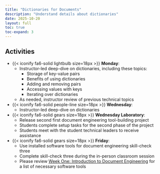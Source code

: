 ```yaml
---
title: "Dictionaries for Documents"
description: "Understand details about dictionaries"
date: 2025-10-20
layout: full
toc: true
toc-expand: 3
---
```


## Activities

- {{< iconify fa6-solid lightbulb size=18px >}} **Monday**:
  - Instructor-led deep-dive on dictionaries, including these topics:
    - Storage of key-value pairs
    - Benefits of using dictionaries
    - Adding and removing pairs
    - Accessing values with keys
    - Iterating over dictionaries
  - As needed, instructor review of previous technical topics
- {{< iconify fa6-solid people-line size=18px >}} **Wednesday**:
  - Instructor-led deep-dive on dictionaries
- {{< iconify fa6-solid gears size=18px >}} **Wednesday Laboratory**:
  - Release second first document engineering tool-building project
  - Students complete setup tasks for the second phase of the project
  - Students meet with the student technical leaders to receive assistance
- {{< iconify fa6-solid gears size=18px >}} **Friday**:
  - Use installed software tools for document engineering skill-check three
  - Complete skill-check three during the in-person classroom session
  - Please review [Week One: Introduction to Document
  Engineering](../../slides/weekone/) for a list of necessary software tools
